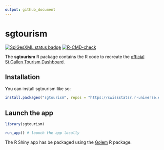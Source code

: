 ```yaml
---
output: github_document
---
```


<!-- README.md is generated from README.Rmd. Please edit that file -->

# sgtourism

<!-- badges: start -->
[![SpiGesXML status badge](https://swissstatsr.r-universe.dev/badges/SpiGesXML)](https://swissstatsr.r-universe.dev/SpiGesXML)
[![R-CMD-check](https://github.com/statistikSG/sgtourism/actions/workflows/R-CMD-check.yaml/badge.svg)](https://github.com/statistikSG/sgtourism/actions/workflows/R-CMD-check.yaml)
<!-- badges: end -->

The **sgtourism** R package contains the R code to recreate the [official St.Gallen Tourism Dashboard](https://ffssg.shinyapps.io/sgtourismus/).

## Installation

You can install sgtourism like so:

``` r
install.packages("sgtourism", repos = "https://swissstatsr.r-universe.dev" )
```

## Launch the app

``` r
library(sgtourism)

run_app() # launch the app locally
```

The R Shiny app has be packaged using the [Golem](https://github.com/ThinkR-open/golem) R package.
